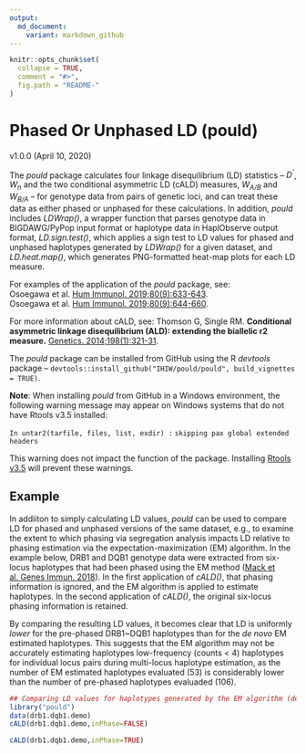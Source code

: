 ```yaml
---
output:
  md_document:
    variant: markdown_github
---
```


<!-- README.md is generated from README.Rmd. Please edit that file -->

```r
knitr::opts_chunk$set(
  collapse = TRUE,
  comment = "#>",
  fig.path = "README-"
)
```

# Phased Or Unphased LD (pould) 
v1.0.0 (April 10, 2020)

The *pould* package calculates four linkage disequilibrium (LD) statistics -- *D<sup>'</sup>*, *W<sub>n</sub>* and the two conditional asymmetric LD (cALD) measures, *W<sub>A/B</sub>* and *W<sub>B/A</sub>* -- for genotype data from pairs of genetic loci, and can treat these data as either phased or unphased for these calculations. In addition, *pould* includes *LDWrap()*, a wrapper function that parses genotype data in BIGDAWG/PyPop input format or haplotype data in HaplObserve output format, *LD.sign.test()*, which applies a sign test to LD values for phased and unphased haplotypes generated by *LDWrap()* for a given dataset, and *LD.heat.map()*, which generates PNG-formatted heat-map plots for each LD measure. 

For examples of the application of the *pould* package, see:<br>
Osoegawa et al. [Hum Immunol. 2019;80(9):633-643](https://doi.org/10.1016/j.humimm.2019.01.010).<br>
Osoegawa et al. [Hum Immunol. 2019;80(9):644-660](https://doi.org/10.1016/j.humimm.2019.05.018).

For more information about cALD, see: Thomson G, Single RM. **Conditional asymmetric linkage disequilibrium (ALD): extending the biallelic r2 measure.** [Genetics. 2014;198(1):321-31](https://doi.org/10.1534/genetics.114.165266).

The *pould* package can be installed from GitHub using the R *devtools* package --  `devtools::install_github("IHIW/pould/pould", build_vignettes = TRUE)`.

**Note**: When installing *pould* from GitHub in a Windows environment, the following warning message may appear on Windows systems that do not have Rtools v3.5 installed:

`In untar2(tarfile, files, list, exdir) :` 
`  skipping pax global extended headers`

This warning does not impact the function of the package. Installing [Rtools v3.5](https://cran.r-project.org/bin/windows/Rtools/) will prevent these warnings.

## Example
In addiiton to simply calculating LD values, *pould* can be used to compare LD for phased and unphased versions of the same dataset, e.g., to examine the extent to which phasing via segregation analysis impacts LD relative to phasing estimation via the expectation-maximization (EM) algorithm. In the example below, DRB1 and DQB1 genotype data were extracted from six-locus haplotypes that had been phased using the EM method ([Mack et al. Genes Immun. 2018](https://doi.org/10.1038/s41435-017-0006-8)). In the first application of *cALD()*, that phasing information is ignored, and the EM algorithm is applied to estimate haplotypes. In the second application of *cALD()*, the original six-locus phasing information is retained.

By comparing the resulting LD values, it becomes clear that LD is uniformly *lower* for the pre-phased DRB1~DQB1 haplotypes than for the *de novo* EM estimated haplotypes. This suggests that the EM algorithm may not be accurately estimating haplotypes low-frequency (counts < 4) haplotypes for individual locus pairs during multi-locus haplotype estimation, as the number of EM estimated haplotypes evaluated (53) is considerably lower than the number of pre-phased haplotypes evaluaded (106). 

```r
## Comparing LD values for haplotypes generated by the EM algorithm (default = unphased) to LD values for haplotypes for which phased is known.
library("pould")
data(drb1.dqb1.demo)
cALD(drb1.dqb1.demo,inPhase=FALSE)

cALD(drb1.dqb1.demo,inPhase=TRUE)
```
